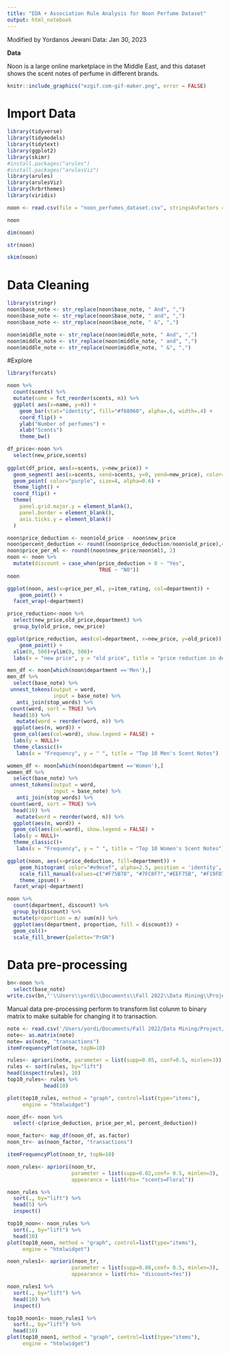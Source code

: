 ```yaml
---
title: "EDA + Association Rule Analysis for Noon Perfume Dataset"
output: html_notebook
---
```

Modified by Yordanos Jewani
Data: Jan 30, 2023

**Data**

Noon is a large online marketplace in the Middle East, and this dataset shows the scent notes of perfume in different brands. 

```r
knitr::include_graphics("ezgif.com-gif-maker.png", error = FALSE)
```

# Import Data
```r
library(tidyverse)
library(tidymodels)
library(tidytext)
library(ggplot2)
library(skimr)
#install.packages("arules")
#install.packages("arulesViz")
library(arules)
library(arulesViz)
library(hrbrthemes)
library(viridis)
```


```r
noon <- read.csv(file = "noon_perfumes_dataset.csv", stringsAsFactors = FALSE)

noon
```
```r
dim(noon)
```


```r
str(noon)
```
```r

skim(noon)
```

# Data Cleaning
```r
library(stringr)
noon$base_note <- str_replace(noon$base_note, " And", ",")
noon$base_note <- str_replace(noon$base_note, " and", ",")
noon$base_note <- str_replace(noon$base_note, " &", ",")

noon$middle_note <- str_replace(noon$middle_note, " And", ",")
noon$middle_note <- str_replace(noon$middle_note, " and", ",")
noon$middle_note <- str_replace(noon$middle_note, " &", ",")
```

#Explore

```r
library(forcats)

noon %>% 
  count(scents) %>% 
  mutate(name = fct_reorder(scents, n)) %>%
  ggplot( aes(x=name, y=n)) +
    geom_bar(stat="identity", fill="#f68060", alpha=.6, width=.4) +
    coord_flip() +
    ylab("Number of perfumes") +
    xlab("Scents")
    theme_bw()
```
```r
df_price<-noon %>% 
  select(new_price,scents)
  
ggplot(df_price, aes(x=scents, y=new_price)) +
  geom_segment( aes(x=scents, xend=scents, y=0, yend=new_price), color="skyblue") +
  geom_point( color="purple", size=4, alpha=0.6) +
  theme_light() +
  coord_flip() +
  theme(
    panel.grid.major.y = element_blank(),
    panel.border = element_blank(),
    axis.ticks.y = element_blank()
  )
```
```r
noon$price_deduction <- noon$old_price - noon$new_price
noon$percent_deduction <- round((noon$price_deduction/noon$old_price),4) * 100
noon$price_per_ml <- round((noon$new_price/noon$ml), 2)
noon <- noon %>% 
  mutate(discount = case_when(price_deduction > 0 ~ "Yes", 
                              TRUE ~ "NO"))
noon
```
```r
ggplot(noon, aes(x=price_per_ml, y=item_rating, col=department)) + 
    geom_point() +
  facet_wrap(~department)

```

```r
price_reduction<-noon %>% 
  select(new_price,old_price,department) %>% 
  group_by(old_price, new_price)

ggplot(price_reduction, aes(col=department, x=new_price, y=old_price)) + 
    geom_point() +
  xlim(0, 500)+ylim(0, 500)+
  labs(x = "new price", y = "old price", title = "price reduction in deparment") 
```


```r
men_df <- noon[which(noon$department =='Men'),]
men_df %>%
  select(base_note) %>% 
 unnest_tokens(output = word, 
               input = base_note) %>% 
   anti_join(stop_words) %>% 
 count(word, sort = TRUE) %>% 
  head(10) %>% 
   mutate(word = reorder(word, n)) %>%
  ggplot(aes(n, word)) +
  geom_col(aes(col=word), show.legend = FALSE) +
  labs(y = NULL)+
  theme_classic()+
   labs(x = "Frequency", y = " ", title = "Top 10 Men's Scent Notes") 
```
```r
women_df <- noon[which(noon$department =='Women'),]
women_df %>%
  select(base_note) %>% 
 unnest_tokens(output = word, 
               input = base_note) %>% 
   anti_join(stop_words) %>% 
 count(word, sort = TRUE) %>% 
  head(10) %>% 
   mutate(word = reorder(word, n)) %>%
  ggplot(aes(n, word)) +
  geom_col(aes(col=word), show.legend = FALSE) +
  labs(y = NULL)+
  theme_classic()+
   labs(x = "Frequency", y = " ", title = "Top 10 Women's Scent Notes") 
```

```r

ggplot(noon, aes(x=price_deduction, fill=department)) +
    geom_histogram( color="#e9ecef", alpha=2.5, position = 'identity', bins = 15) +
    scale_fill_manual(values=c("#F75B70", "#7FC8F7","#EEF75B", "#F19FD7")) +
    theme_ipsum() +
  facet_wrap(~department)

```

```r
noon %>%
  count(department, discount) %>% 
  group_by(discount) %>% 
  mutate(proportion = n/ sum(n)) %>% 
  ggplot(aes(department, proportion, fill = discount)) +
  geom_col()+
  scale_fill_brewer(palette="PrGN")
```
# Data pre-processing

```r
bn<-noon %>% 
  select(base_note)
write.csv(bn,"'\\Users\\yordi\\Documents\\Fall 2022\\Data Mining\\Project\\bnn.csv", row.names = FALSE)
```

Manual data pre-processing perform to transform list colunm to binary matrix to make suitable for changing it to transaction.

```r
note <- read.csv('/Users/yordi/Documents/Fall 2022/Data Mining/Project/bnote.csv')
note<- as.matrix(note)
note= as(note, "transactions")
itemFrequencyPlot(note, topN=10)
```

```r
rules<- apriori(note, parameter = list(supp=0.05, conf=0.5, minlen=3))
rules <- sort(rules, by="lift")
head(inspect(rules), 10)
top10_rules<- rules %>% 
            head(10)
```
```r
plot(top10_rules, method = "graph", control=list(type="items"),
     engine = "htmlwidget")

```

```r
noon_df<- noon %>% 
  select(-c(price_deduction, price_per_ml, percent_deduction))

noon_factor<- map_df(noon_df, as.factor)
noon_tr<- as(noon_factor, "transactions")
```

```r
itemFrequencyPlot(noon_tr, topN=10)
```
```r
noon_rules<- apriori(noon_tr, 
                     parameter = list(supp=0.02,conf= 0.5, minlen=3),
                     appearance = list(rhs= "scents=Floral"))
```
```r
noon_rules %>% 
  sort(., by="lift") %>% 
  head(5) %>% 
  inspect()
```


```r
top10_noon<- noon_rules %>% 
  sort(., by="lift") %>% 
  head(10) 
plot(top10_noon, method = "graph", control=list(type="items"),
     engine = "htmlwidget")

```

```r
noon_rules1<- apriori(noon_tr, 
                     parameter = list(supp=0.08,conf= 0.5, minlen=3),
                     appearance = list(rhs= "discount=Yes"))
```
```r
noon_rules1 %>% 
  sort(., by="lift") %>% 
  head(10) %>% 
  inspect()
```

```r
top10_noon1<- noon_rules1 %>% 
  sort(., by="lift") %>% 
  head(10) 
plot(top10_noon1, method = "graph", control=list(type="items"),
     engine = "htmlwidget")

```